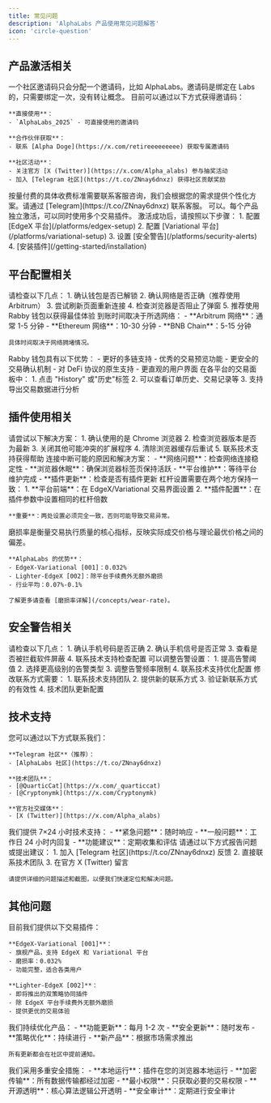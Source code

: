 ```yaml
---
title: 常见问题
description: 'AlphaLabs 产品使用常见问题解答'
icon: 'circle-question'
---
```


## 产品激活相关

<AccordionGroup>
  <Accordion title="邀请码是如何分配的？">
    一个社区邀请码只会分配一个邀请码，比如 AlphaLabs。邀请码是绑定在 Labs 的，只需要绑定一次，没有转让概念。
  </Accordion>
  <Accordion title="如何获得邀请码？">
    目前可以通过以下方式获得邀请码：

    **直接使用**：
    - `AlphaLabs_2025` - 可直接使用的邀请码

    **合作伙伴获取**：
    - 联系 [Alpha Doge](https://x.com/retireeeeeeeee) 获取专属邀请码

    **社区活动**：
    - 关注官方 [X (Twitter)](https://x.com/Alpha_alabs) 参与抽奖活动
    - 加入 [Telegram 社区](https://t.co/ZNnay6dnxz) 获得社区贡献奖励
  </Accordion>
  <Accordion title="按量付费如何收费？">
    按量付费的具体收费标准需要联系客服咨询，我们会根据您的需求提供个性化方案。请通过 [Telegram](https://t.co/ZNnay6dnxz) 联系客服。
  </Accordion>
  <Accordion title="可以同时使用多个产品吗？">
    可以。每个产品独立激活，可以同时使用多个交易插件。
  </Accordion>
  <Accordion title="激活后如何开始使用？">
    激活成功后，请按照以下步骤：
    1. 配置 [EdgeX 平台](/platforms/edgex-setup)
    2. 配置 [Variational 平台](/platforms/variational-setup)
    3. 设置 [安全警告](/platforms/security-alerts)
    4. [安装插件](/getting-started/installation)
  </Accordion>
</AccordionGroup>

## 平台配置相关

<AccordionGroup>
  <Accordion title="为什么连接钱包失败？">
    请检查以下几点：
    1. 确认钱包是否已解锁
    2. 确认网络是否正确（推荐使用 Arbitrum）
    3. 尝试刷新页面重新连接
    4. 检查浏览器是否阻止了弹窗
    5. 推荐使用 Rabby 钱包以获得最佳体验
  </Accordion>
  <Accordion title="存款多久到账？">
    到账时间取决于所选网络：
    - **Arbitrum 网络**：通常 1-5 分钟
    - **Ethereum 网络**：10-30 分钟
    - **BNB Chain**：5-15 分钟
    
    具体时间取决于网络拥堵情况。
  </Accordion>
  <Accordion title="为什么推荐使用 Rabby 钱包？">
    Rabby 钱包具有以下优势：
    - 更好的多链支持
    - 优秀的交易预览功能
    - 更安全的交易确认机制
    - 对 DeFi 协议的原生支持
    - 更直观的用户界面
  </Accordion>
  <Accordion title="如何查看交易历史？">
    在各平台的交易面板中：
    1. 点击 "History" 或"历史"标签
    2. 可以查看订单历史、交易记录等
    3. 支持导出交易数据进行分析
  </Accordion>
</AccordionGroup>

## 插件使用相关

<AccordionGroup>
  <Accordion title="插件安装失败怎么办？">
    请尝试以下解决方案：
    1. 确认使用的是 Chrome 浏览器
    2. 检查浏览器版本是否为最新
    3. 关闭其他可能冲突的扩展程序
    4. 清除浏览器缓存后重试
    5. 联系技术支持获得帮助
  </Accordion>
  <Accordion title="插件连接中断怎么办？">
    连接中断可能的原因和解决方案：
    - **网络问题**：检查网络连接稳定性
    - **浏览器休眠**：确保浏览器标签页保持活跃
    - **平台维护**：等待平台维护完成
    - **插件更新**：检查是否有插件更新
  </Accordion>
  <Accordion title="如何设置杠杆倍数？">
    杠杆设置需要在两个地方保持一致：
    1. **平台前端**：在 EdgeX/Variational 交易界面设置
    2. **插件配置**：在插件参数中设置相同的杠杆倍数
    
    **重要**：两处设置必须完全一致，否则可能导致交易异常。
  </Accordion>
  <Accordion title="什么是磨损率？">
    磨损率是衡量交易执行质量的核心指标，反映实际成交价格与理论最优价格之间的偏差。
    
    **AlphaLabs 的优势**：
    - EdgeX-Variational [001]：0.032%
    - Lighter-EdgeX [002]：除平台手续费外无额外磨损
    - 行业平均：0.07%-0.1%
    
    了解更多请查看 [磨损率详解](/concepts/wear-rate)。
  </Accordion>
</AccordionGroup>

## 安全警告相关

<AccordionGroup>
  <Accordion title="没有收到告警通知怎么办？">
    请检查以下几点：
    1. 确认手机号码是否正确
    2. 确认手机信号是否正常
    3. 查看是否被拦截软件屏蔽
    4. 联系技术支持检查配置
  </Accordion>
  <Accordion title="告警太频繁怎么办？">
    可以调整告警设置：
    1. 提高告警阈值
    2. 选择更高级别的告警类型
    3. 调整告警频率限制
    4. 联系技术支持优化配置
  </Accordion>
  <Accordion title="如何修改告警联系方式？">
    修改联系方式需要：
    1. 联系技术支持团队
    2. 提供新的联系方式
    3. 验证新联系方式的有效性
    4. 技术团队更新配置
  </Accordion>
</AccordionGroup>

## 技术支持

<AccordionGroup>
  <Accordion title="如何联系技术支持？">
    您可以通过以下方式联系我们：
    
    **Telegram 社区**（推荐）：
    - [AlphaLabs 社区](https://t.co/ZNnay6dnxz)
    
    **技术团队**：
    - [@QuarticCat](https://x.com/_quarticcat)
    - [@Cryptonymk](https://x.com/Cryptonymk)
    
    **官方社交媒体**：
    - [X (Twitter)](https://x.com/Alpha_alabs)
  </Accordion>
  <Accordion title="技术支持的服务时间？">
    我们提供 7×24 小时技术支持：
    - **紧急问题**：随时响应
    - **一般问题**：工作日 24 小时内回复
    - **功能建议**：定期收集和评估
  </Accordion>
  <Accordion title="如何报告 Bug 或提出建议？">
    请通过以下方式报告问题或提出建议：
    1. 加入 [Telegram 社区](https://t.co/ZNnay6dnxz) 反馈
    2. 直接联系技术团队
    3. 在官方 X (Twitter) 留言
    
    请提供详细的问题描述和截图，以便我们快速定位和解决问题。
  </Accordion>
</AccordionGroup>

## 其他问题

<AccordionGroup>
  <Accordion title="AlphaLabs 的产品有哪些？">
    目前我们提供以下交易插件：
    
    **EdgeX-Variational [001]**：
    - 旗舰产品，支持 EdgeX 和 Variational 平台
    - 磨损率：0.032%
    - 功能完整，适合各类用户
    
    **Lighter-EdgeX [002]**：
    - 即将推出的双策略协同插件
    - 除 EdgeX 平台手续费外无额外磨损
    - 提供更优的交易体验
  </Accordion>
  <Accordion title="产品更新频率如何？">
    我们持续优化产品：
    - **功能更新**：每月 1-2 次
    - **安全更新**：随时发布
    - **策略优化**：持续进行
    - **新产品**：根据市场需求推出
    
    所有更新都会在社区中提前通知。
  </Accordion>
  <Accordion title="数据安全如何保障？">
    我们采用多重安全措施：
    - **本地运行**：插件在您的浏览器本地运行
    - **加密传输**：所有数据传输都经过加密
    - **最小权限**：只获取必要的交易权限
    - **开源透明**：核心算法逻辑公开透明
    - **安全审计**：定期进行安全审计
  </Accordion>
</AccordionGroup>

